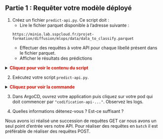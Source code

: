 ::: {.nonincremental}
:::: {.callout-tip collapse="true" icon=false}
## Partie 1 : Requêter votre modèle déployé

1. Créez un fichier `predict-api.py`. Ce script doit : 
    - Lire le fichier parquet disponible à l'adresse suivante :

    ```shell
    https://minio.lab.sspcloud.fr/projet-formation/diffusion/mlops/data/data_to_classify.parquet
    ``` 

    - Effectuer des requêtes à votre API pour chaque libellé présent dans le fichier parquet.
    - Afficher le résultats des prédictions

<details> 
<summary> 
    <font size=\"3\" color=\"darkgreen\"><b>Cliquez pour voir le contenu du script </b></font> 
</summary>

```.python
import pandas as pd
import requests


# Fonction pour effectuer la requête à l'API
def make_prediction(api_url: str, description: str):
    params = {"description": description, "nb_echoes_max": 2}
    response = requests.get(api_url, params=params)
    return response.json()


# URL des données
data_path = "https://minio.lab.sspcloud.fr/projet-formation/diffusion/mlops/data/data_to_classify.parquet"

# Charge le fichier Parquet dans un DataFrame pandas
df = pd.read_parquet(data_path)

# Votre API URL
api_url = "https://<your_firstname>-<your_lastname>-api.lab.sspcloud.fr/predict"

# Effectue les requêtes
responses = df["text"].apply(lambda x: make_prediction(api_url, x))

# Affiche le DataFrame avec les résultats des prédictions
print(pd.merge(df, pd.json_normalize(responses),
               left_index=True,
               right_index=True))

```
</details>

2. Exécutez votre script `predict-api.py`.

<details> 
<summary> 
    <font size=\"3\" color=\"darkgreen\"><b>Cliquez pour voir la commande </b></font> 
</summary>

```shell
python formation-mlops/src/predict-api.py
```
</details>

3. Dans ArgoCD, ouvrez votre application puis cliquez sur votre pod qui doit commencer par  `"codification-api-..."`. Observez les logs.

4. Quelles informations détenez-vous ? Est-ce suffisant ?

::::

:::: {.callout-important collapse="true"}

Nous avons ici réalisé une succession de requêtes GET car nous avons un seul point d'entrée vers notre API. Pour réaliser des requêtes en `batch` il est préférable de réaliser des requêtes POST.

::::

:::
